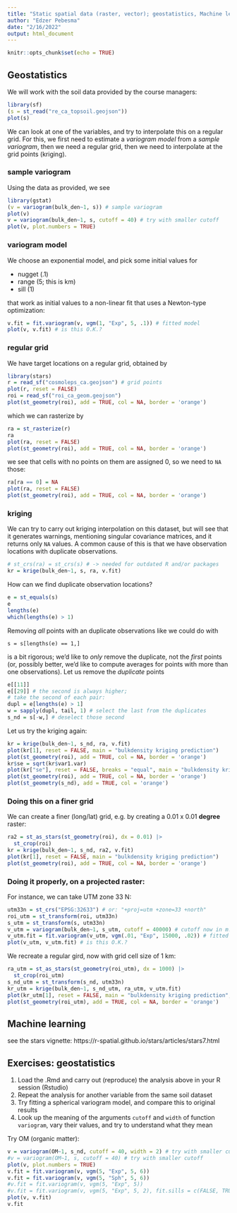 ```yaml
---
title: "Static spatial data (raster, vector); geostatistics, Machine learning for spatial prediction"
author: "Edzer Pebesma"
date: "2/16/2022"
output: html_document
---
```


```r
knitr::opts_chunk$set(echo = TRUE)
```

## Geostatistics

We will work with the soil data provided by the course managers:

```r
library(sf)
(s = st_read("re_ca_topsoil.geojson"))
plot(s)
```

We can look at one of the variables, and try to interpolate this on a regular
grid. For this, we first need to estimate a _variogram model_ from a _sample variogram_, 
then we need a regular grid, then we need to interpolate at the grid points (kriging).

### sample variogram


Using the data as provided, we see

```r
library(gstat)
(v = variogram(bulk_den~1, s)) # sample variogram
plot(v)
v = variogram(bulk_den~1, s, cutoff = 40) # try with smaller cutoff
plot(v, plot.numbers = TRUE)
```


### variogram model

We choose an exponential model, and pick some initial
values for

* nugget (.1)
* range (5; this is km)
* sill (1)

that work as initial values to a non-linear fit that uses a Newton-type optimization:

```r
v.fit = fit.variogram(v, vgm(1, "Exp", 5, .1)) # fitted model
plot(v, v.fit) # is this O.K.?
```

### regular grid

We have target locations on a regular grid, obtained by

```r
library(stars)
r = read_sf("cosmoleps_ca.geojson") # grid points
plot(r, reset = FALSE)
roi = read_sf("roi_ca_geom.geojson")
plot(st_geometry(roi), add = TRUE, col = NA, border = 'orange')
```

which we can rasterize by
```r
ra = st_rasterize(r)
ra
plot(ra, reset = FALSE)
plot(st_geometry(roi), add = TRUE, col = NA, border = 'orange')
```

we see that cells with no points on them are assigned 0, so we need to `NA` those:
```r
ra[ra == 0] = NA
plot(ra, reset = FALSE)
plot(st_geometry(roi), add = TRUE, col = NA, border = 'orange')
```

### kriging

We can try to carry out kriging interpolation on this dataset, but will see that it generates warnings, mentioning singular covariance matrices, and it returns only `NA` values. A common cause of this is that we have observation locations with duplicate observations.

```r
# st_crs(ra) = st_crs(s) # -> needed for outdated R and/or packages
kr = krige(bulk_den~1, s, ra, v.fit)
```

How can we find duplicate observation locations?

```r
e = st_equals(s)
e
lengths(e)
which(lengths(e) > 1)
```
Removing _all_ points with an duplicate observations like we could do with


```{eval=FALSE}
s = s[lengths(e) == 1,]
```

is a bit rigorous; we'd like to _only_ remove the duplicate, not the _first_ points (or, possibly better, we'd like to compute averages for points with more than one observations). Let us remove the _duplicate_ points

```r
e[[11]]
e[[29]] # the second is always higher;
# take the second of each pair:
dupl = e[lengths(e) > 1]
w = sapply(dupl, tail, 1) # select the last from the duplicates
s_nd = s[-w,] # deselect those second
```

Let us try the kriging again:
```r
kr = krige(bulk_den~1, s_nd, ra, v.fit)
plot(kr[1], reset = FALSE, main = "bulkdensity kriging prediction")
plot(st_geometry(roi), add = TRUE, col = NA, border = 'orange')
kr$se = sqrt(kr$var1.var)
plot(kr["se"], reset = FALSE, breaks = "equal", main = "bulkdensity kriging standard error")
plot(st_geometry(roi), add = TRUE, col = NA, border = 'orange')
plot(st_geometry(s_nd), add = TRUE, col = 'orange')
```

### Doing this on a finer grid

We can create a finer (long/lat) grid, e.g. by creating a 0.01 x 0.01 **degree** raster:

```r
ra2 = st_as_stars(st_geometry(roi), dx = 0.01) |>
  st_crop(roi)
kr = krige(bulk_den~1, s_nd, ra2, v.fit)
plot(kr[1], reset = FALSE, main = "bulkdensity kriging prediction")
plot(st_geometry(roi), add = TRUE, col = NA, border = 'orange')
```

### Doing it properly, on a projected raster:

For instance, we can take UTM zone 33 N:

```r
utm33n = st_crs("EPSG:32633") # or: "+proj=utm +zone=33 +north"
roi_utm = st_transform(roi, utm33n)
s_utm = st_transform(s, utm33n)
v_utm = variogram(bulk_den~1, s_utm, cutoff = 40000) # cutoff now in m!
v_utm.fit = fit.variogram(v_utm, vgm(.01, "Exp", 15000, .02)) # fitted model
plot(v_utm, v_utm.fit) # is this O.K.?
```

We recreate a regular gird, now with grid cell size of 1 km:
```r
ra_utm = st_as_stars(st_geometry(roi_utm), dx = 1000) |>
  st_crop(roi_utm)
s_nd_utm = st_transform(s_nd, utm33n)
kr_utm = krige(bulk_den~1, s_nd_utm, ra_utm, v_utm.fit)
plot(kr_utm[1], reset = FALSE, main = "bulkdensity kriging prediction", axes = TRUE)
plot(st_geometry(roi_utm), add = TRUE, col = NA, border = 'orange')
```

## Machine learning

see the stars vignette: https://r-spatial.github.io/stars/articles/stars7.html

## Exercises: geostatistics

1. Load the .Rmd and carry out (reproduce) the analysis above in your R session (Rstudio)
2. Repeat the analysis for another variable from the same soil dataset
3. Try fitting a spherical variogram model, and compare this to original results
4. Look up the meaning of the arguments `cutoff` and `width` of function `variogram`, vary their values, and try to understand what they mean

Try OM (organic matter):
```r
v = variogram(OM~1, s_nd, cutoff = 40, width = 2) # try with smaller cutoff 
#v = variogram(OM~1, s, cutoff = 40) # try with smaller cutoff 
plot(v, plot.numbers = TRUE)
v.fit = fit.variogram(v, vgm(5, "Exp", 5, 6))
v.fit = fit.variogram(v, vgm(5, "Sph", 5, 6))
#v.fit = fit.variogram(v, vgm(5, "Exp", 5))
#v.fit = fit.variogram(v, vgm(5, "Exp", 5, 2), fit.sills = c(FALSE, TRUE))
plot(v, v.fit)
v.fit
```
